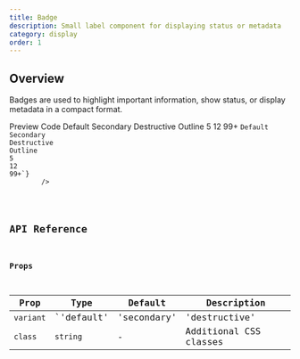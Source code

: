 ```yaml
---
title: Badge
description: Small label component for displaying status or metadata
category: display
order: 1
---
```



## Overview

Badges are used to highlight important information, show status, or display metadata in a compact format.

<Tabs defaultValue="preview" class="h-auto">
    <TabsList variant="pills" slot="list">
        <TabsTrigger value="preview" variant="pills">
            Preview
        </TabsTrigger>
        <TabsTrigger value="code" variant="pills">
            Code
        </TabsTrigger>
    </TabsList>
    <TabsContent value="preview" preview class="flex flex-row gap-2 flex-wrap content-center justify-center items-center">
            <Badge variant="default">Default</Badge>
            <Badge variant="secondary">Secondary</Badge>
            <Badge variant="destructive">Destructive</Badge>
            <Badge variant="outline">Outline</Badge>
            <Badge variant="destructive">5</Badge>
            <Badge variant="default">12</Badge>
            <Badge variant="secondary">99+</Badge>
    </TabsContent>
    <TabsContent value="code">
        <Code
            language="astro"
            code={`---
---
<Badge variant="default">Default</Badge>
<Badge variant="secondary">Secondary</Badge>
<Badge variant="destructive">Destructive</Badge>
<Badge variant="outline">Outline</Badge>
<Badge variant="destructive">5</Badge>
<Badge variant="default">12</Badge>
<Badge variant="secondary">99+</Badge>`}
        />
    </TabsContent>
</Tabs>

## API Reference

### Props

| Prop      | Type                                                     | Default     | Description            |
| --------- | -------------------------------------------------------- | ----------- | ---------------------- |
| `variant` | `'default' | 'secondary' | 'destructive' | 'outline'` | `'default'` | Badge variant          |
| `class`   | `string`                                                 | -           | Additional CSS classes |
